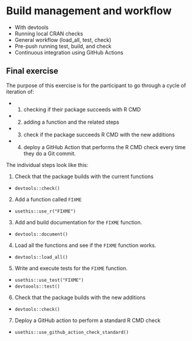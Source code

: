 # Build management and workflow

- With devtools
- Running local CRAN checks
- General workflow (load_all, test, check)
- Pre-push running test, build, and check
- Continuous integration using GitHub Actions

<!-- NOTE: Preferably something linked to working towards completing the project assignments, maybe to be used as a milestone? -->

## Final exercise

The purpose of this exercise is for the participant to go through a cycle of iteration of:

- 1) checking if their package succeeds with R CMD
- 2) adding a function and the related steps
- 3) check if the package succeeds R CMD with the new additions
- 4) deploy a GitHub Action that performs the R CMD check every time they do a Git commit. 

The individual steps look like this:

1. Check that the package builds with the current functions
  - `devtools::check()`
2. Add a function called `FIXME`
  - `usethis::use_r("FIXME")`
3. Add and build documentation for the `FIXME` function.
  - `devtools::document()`
4. Load all the functions and see if the `FIXME` function works.
  - `devtools::load_all()` 
5. Write and execute tests for the `FIXME` function.
  - `usethis::use_test("FIXME")`
  - `devtoools::test()`
6. Check that the package builds with the new additions
  - `devtools::check()`
7. Deploy a GitHub action to perform a standard R CMD check
  - `usethis::use_github_action_check_standard()`
